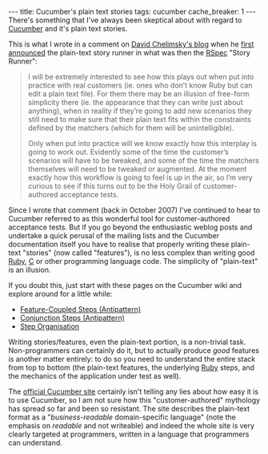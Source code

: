 ---
title: Cucumber's plain text stories
tags: cucumber
cache_breaker: 1
---
There's something that I've always been skeptical about with regard to [[Cucumber]] and it's plain text stories.

This is what I wrote in a comment on [http://blog.davidchelimsky.net/ David Chelimsky's blog] when he [http://blog.davidchelimsky.net/2007/10/21/story-runner-in-plain-english/ first announced] the plain-text story runner in what was then the [[RSpec]] "Story Runner":

<blockquote>I will be extremely interested to see how this plays out when put into practice with real customers (ie. ones who don’t know Ruby but can edit a plain text file). For them there may be an illusion of free-form simplicity there (ie. the appearance that they can write just about anything), when in reality if they’re going to add new scenarios they still need to make sure that their plain text fits within the constraints defined by the matchers (which for them will be unintelligible).

Only when put into practice will we know exactly how this interplay is going to work out. Evidently some of the time the customer’s scenarios will have to be tweaked, and some of the time the matchers themselves will need to be tweaked or augmented. At the moment exactly how this workflow is going to feel is up in the air, so I’m very curious to see if this turns out to be the Holy Grail of customer-authored acceptance tests.</blockquote>

Since I wrote that comment (back in October 2007) I've continued to hear to Cucumber referred to as this wonderful tool for customer-authored acceptance tests. But if you go beyond the enthusiastic weblog posts and undertake a quick perusal of the mailing lists and the Cucumber documentation itself you have to realise that properly writing these plain-text "stories" (now called "features"), is no less complex than writing good [[Ruby]], [[C]] or other programming language code. The simplicity of "plain-text" is an illusion.

If you doubt this, just start with these pages on the Cucumber wiki and explore around for a little while:

* [http://wiki.github.com/aslakhellesoy/cucumber/feature-coupled-steps-antipattern Feature-Coupled Steps (Antipattern)]
* [http://wiki.github.com/aslakhellesoy/cucumber/conjunction-steps-antipattern Conjunction Steps (Antipattern)]
* [http://wiki.github.com/aslakhellesoy/cucumber/step-organisation Step Organisation]

Writing stories/features, even the plain-text portion, is a non-trivial task. Non-programmers can certainly do it, but to actually produce ''good'' features is another matter entirely: to do so you need to understand the entire stack from top to bottom (the plain-text features, the underlying [[Ruby]] steps, and the mechanics of the application under test as well).

The [http://cukes.info/ official Cucumber site] certainly isn't telling any lies about how easy it is to use Cucumber, so I am not sure how this "customer-authored" mythology has spread so far and been so resistant. The site describes the plain-text format as a "''business-readable'' domain-specific language" (note the emphasis on ''readable'' and not writeable) and indeed the whole site is very clearly targeted at programmers, written in a language that programmers can understand.
